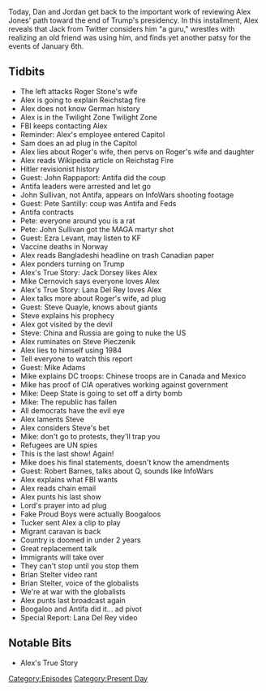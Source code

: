 {{Episode
    | title             = January 14-17, 2021
    | caption           = [https://knowledgefight.libsyn.com/522-january-14-17-2021 Listen to this episode on Libsyn]
    | episodeNumber     = 522
    | length            = 02:20:48
    | airDate           = January 20, 2021
    | coverageStartDate = January 14, 2021
    | coverageEndDate   = January 17, 2021
    | episodeType       = [[:Category:Present Day|Present Day]]
    | appearance        = [[Roger Stone]], [[John Rappaport]], [[John Sullivan]], [[Pete Santilly]], [[Ezra Levant]], [[Jack Dorsey]], [[Mike Cernovich]], [[Lana Del Rey]], [[Steve Quayle]], [[Mike Adams]], [[Robert Barnes]], [[Tucker Carlson]], [[Brian Stelter]]
    | previousEpisode   = [[521: Salt Break]]
    | nextEpisode       = [[523: January 18-19, 2021]]
}}

{{Stub}}

Today, Dan and Jordan get back to the important work of reviewing Alex Jones' path toward the end of Trump's presidency. In this installment, Alex reveals that Jack from Twitter considers him "a guru," wrestles with realizing an old friend was using him, and finds yet another patsy for the events of January 6th.

==Tidbits==

*The left attacks Roger Stone's wife
*Alex is going to explain Reichstag fire
*Alex does not know German history
*Alex is in the Twilight Zone Twilight Zone
*FBI keeps contacting Alex
*Reminder: Alex's employee entered Capitol
*Sam does an ad plug in the Capitol
*Alex lies about Roger's wife, then pervs on Roger's wife and daughter
*Alex reads Wikipedia article on Reichstag Fire
*Hitler revisionist history
*Guest: John Rappaport: Antifa did the coup
*Antifa leaders were arrested and let go
*John Sullivan, not Antifa, appears on InfoWars shooting footage
*Guest: Pete Santilly: coup was Antifa and Feds
*Antifa contracts
*Pete: everyone around you is a rat
*Pete: John Sullivan got the MAGA martyr shot
*Guest: Ezra Levant, may listen to KF
*Vaccine deaths in Norway
*Alex reads Bangladeshi headline on trash Canadian paper
*Alex ponders turning on Trump
*Alex's True Story: Jack Dorsey likes Alex
*Mike Cernovich says everyone loves Alex
*Alex's True Story: Lana Del Rey loves Alex
*Alex talks more about Roger's wife, ad plug
*Guest: Steve Quayle, knows about giants
*Steve explains his prophecy
*Alex got visited by the devil
*Steve: China and Russia are going to nuke the US
*Alex ruminates on Steve Pieczenik
*Alex lies to himself using 1984
*Tell everyone to watch this report
*Guest: Mike Adams
*Mike explains DC troops: Chinese troops are in Canada and Mexico
*Mike has proof of CIA operatives working against government
*Mike: Deep State is going to set off a dirty bomb
*Mike: The republic has fallen
*All democrats have the evil eye
*Alex laments Steve
*Alex considers Steve's bet
*Mike: don't go to protests, they'll trap you
*Refugees are UN spies
*This is the last show! Again!
*Mike does his final statements, doesn't know the amendments
*Guest: Robert Barnes, talks about Q, sounds like InfoWars
*Alex explains what FBI wants
*Alex reads chain email
*Alex punts his last show
*Lord's prayer into ad plug
*Fake Proud Boys were actually Boogaloos
*Tucker sent Alex a clip to play
*Migrant caravan is back
*Country is doomed in under 2 years
*Great replacement talk
*Immigrants will take over
*They can't stop until you stop them
*Brian Stelter video rant
*Brian Stelter, voice of the globalists
*We're at war with the globalists
*Alex punts last broadcast again
*Boogaloo and Antifa did it... ad pivot
*Special Report: Lana Del Rey video

==Notable Bits==

*Alex's True Story

[[Category:Episodes]]
[[Category:Present Day]]